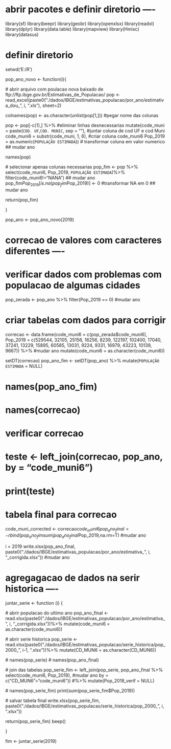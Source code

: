 # abrir pacotes e definir diretorio ----
library(sf)
library(beepr)
library(geobr)
library(openxlsx)
library(readxl)
library(dplyr)
library(data.table)
library(mapview)
library(Hmisc)
library(datasus)

# definir diretorio
setwd('E:/R')

pop_ano_novo <- function(i){
  
  # abrir arquivo com poulacao nova baixado de ftp://ftp.ibge.gov.br/Estimativas_de_Populacao/
  pop <- read_excel(paste0("./dados/IBGE/estimativas_populacao/por_ano/estimativa_dou_", i, ".xls"), sheet=2)
 
  colnames(pop) <- as.character(unlist(pop[1,])) #pegar nome das colunas
  
  pop <- pop[-c(1),] %>% #eliminar linhas desnecessarias
    mutate(code_muni = paste(`COD. UF`,`COD. MUNIC`, sep = ""), #juntar coluna de cod UF e cod Muni
           code_muni6 = substr(code_muni, 1, 6), #criar coluna code_muni6
           Pop_2019 = as.numeric(`POPULAÇÃO ESTIMADA`)) # transformar coluna em valor numerico ## mudar ano
  
  names(pop)
  
  # selecionar apenas colunas necessarias
  pop_fim <- pop %>% select(code_muni6, Pop_2019, `POPULAÇÃO ESTIMADA`)%>% filter(code_muni6!="NANA")  ## mudar ano
  pop_fim$Pop_2019[is.na(pop_fim$Pop_2019)] <- 0 #transformar NA em 0  ## mudar ano
  
  return(pop_fim)

}

pop_ano <- pop_ano_novo(2019) 



# correcao de valores com caracteres diferentes ----

# verificar dados com problemas com populacao de algumas cidades
pop_zerada <- pop_ano %>% filter(Pop_2019 == 0) #mudar ano

# criar tabelas com dados para corrigir
correcao <- data.frame(code_muni6 = c(pop_zerada$code_muni6), 
                       Pop_2019 = c(529544, 32105, 25156, 16256, 8239, 122197, 102400, 
                                    17040, 37241, 13229, 15895, 60585, 13031, 9224,
                                    9331, 16979, 43223, 10139, 9667)) %>% #mudar ano
  mutate(code_muni6 = as.character(code_muni6))

setDT(correcao)
pop_ano_fim <- setDT(pop_ano) %>% mutate(`POPULAÇÃO ESTIMADA` = NULL) 

# names(pop_ano_fim)
# names(correcao)

# verificar correcao
# teste <- left_join(correcao, pop_ano, by = "code_muni6")
# print(teste)

# tabela final para correcao
code_muni_corrected <- correcao$code_muni6
pop_ano_final <- rbind(pop_ano_fim %>% filter(code_muni6 %nin% code_muni_corrected), correcao) 
sum(pop_ano_final$Pop_2019,na.rm=T) #mudar ano

i = 2019
write.xlsx(pop_ano_final, paste0("./dados/IBGE/estimativas_populacao/por_ano/estimativa_", i, "_corrigida.xlsx")) #mudar ano


# agregagacao de dados na serir historica ----

juntar_serie <- function (i) {
  
  # abrir populacao do ultimo ano
  pop_ano_final <- read.xlsx(paste0("./dados/IBGE/estimativas_populacao/por_ano/estimativa_", i, "_corrigida.xlsx"))%>%
    mutate(code_muni6 = as.character(code_muni6))
  
  # abrir serie historica
  pop_serie <- read.xlsx(paste0("./dados/IBGE/estimativas_populacao/serie_historica/pop_2000_", i-1, ".xlsx"))%>%
    mutate(CD_MUN6 = as.character(CD_MUN6))
  
  # names(pop_serie)
  # names(pop_ano_final)
  
  # join das tabelas
  pop_serie_fim  <- left_join(pop_serie, pop_ano_final %>% select(code_muni6, Pop_2019), #mudar ano
                              by = c("CD_MUN6"="code_muni6")) #%>% mutate(Pop_2018_verif = NULL)
   
  # names(pop_serie_fim)
  print(sum(pop_serie_fim$Pop_2019))
  
  
  # salvar tabela final
  write.xlsx(pop_serie_fim, paste0("./dados/IBGE/estimativas_populacao/serie_historica/pop_2000_", i, ".xlsx"))
  
  return(pop_serie_fim)
  beep()
      
}


fim <- juntar_serie(2019)
